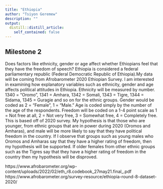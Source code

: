 ```yaml
---
title: "Ethiopia"
author: "Tsiyon Geremew"
description: ""
output:
  distill::distill_article:
    self_contained: false
---
```


## Milestone 2 

Does factors like ethnicity, gender or age affect whether Ethiopians feel that they have the freedom of speech? Ethiopia is considered a federal parliamentary republic (Federal Democratic Republic of Ethiopia).My data will be coming from Afrobarometer 2020 Ethiopian Survey. I am interested in examining how explanatory variables such as ethnicity, gender and age affects political attitudes in Ethiopia. Ethnicity will be measured by number. 1340 = "Oromo", 1341 = Amhara, 1342 = Somali, 1343 = Tigre, 1344 = Sidama, 1345 = Guragie and so on for the ethnic groups. Gender would be coded as 2 = "Female", 1 = "Male." Age is coded simply by the number of the age of the respondents. Freedom will be coded on a 1-4 point scale as 1 = Not free at all, 2 = Not very free, 3 = Somewhat free, 4 = Completely free. This is based off of 2020 survey. My hypothesis is that those who are younger, from ethnic groups that are in power during 2020 (Oromos and Amharas), and male will be more likely to say that they have political freedom in the country. If I observe that groups such as young males who Oromos and Amharas say that they have a higher rating of freedom, then my hypothesis will be supported. If older females from other ethnic groups such as the Tigres say that they have a higher rating of freedom in the country then my hypothesis will be disproved. 

https://www.afrobarometer.org/wp-content/uploads/2022/02/eth_r8.codebook_27may21.final_.pdf
https://www.afrobarometer.org/survey-resource/ethiopia-round-8-dataset-2020/


